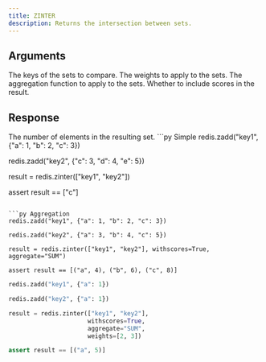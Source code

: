 ```yaml
---
title: ZINTER
description: Returns the intersection between sets.
---
```



## Arguments 

<ParamField body="keys" type="List[str]" required>
  The keys of the sets to compare.
</ParamField>

<ParamField body="weights" type="List[float]" default="None">
  The weights to apply to the sets.
</ParamField>

<ParamField body="aggregate" type='"SUM" | "MIN" | "MAX"' default="sum">
  The aggregation function to apply to the sets.
</ParamField>

<ParamField body="withscores" type="bool" default="false">
  Whether to include scores in the result.
</ParamField>

## Response

<ResponseField type="List[str] | List[Tuple[str, float]]">
  The number of elements in the resulting set.
</ResponseField>

<RequestExample>
```py Simple
redis.zadd("key1", {"a": 1, "b": 2, "c": 3})

redis.zadd("key2", {"c": 3, "d": 4, "e": 5})

result = redis.zinter(["key1", "key2"])

assert result == ["c"]
```

```py Aggregation
redis.zadd("key1", {"a": 1, "b": 2, "c": 3})

redis.zadd("key2", {"a": 3, "b": 4, "c": 5})

result = redis.zinter(["key1", "key2"], withscores=True, aggregate="SUM")

assert result == [("a", 4), ("b", 6), ("c", 8)]
```

```py Weights
redis.zadd("key1", {"a": 1})

redis.zadd("key2", {"a": 1})

result = redis.zinter(["key1", "key2"],
                      withscores=True,
                      aggregate="SUM",
                      weights=[2, 3])

assert result == [("a", 5)]
```


</RequestExample>

